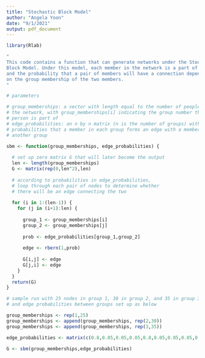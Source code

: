 ```yaml
---
title: "Stochastic Block Model"
author: "Angela Yoon"
date: "9/1/2021"
output: pdf_document
---
```


```r
library(Rlab)
```

```r
"
This code contains a function that can generate networks under the Stochastic
Block Model. Under this model, each member in the network is a part of a group, 
and the probability that a pair of members will have a connection depends
on the group membership of the two members.
"

# parameters

# group_memberships: a vector with length equal to the number of people in
# the network, with group_memberships[i] indicating the group number the ith
# person is part of
# edge_probabilities: an n by n matrix (n is the number of groups) with the
# probabilities that a member in each group forms an edge with a member in
# another group

sbm <- function(group_memberships, edge_probabilities) {
  
  # set up zero matrix G that will later become the output
  len <- length(group_memberships)
  G <- matrix(rep(0,len^2),len)
  
  # according to probabilities in edge_probabilities,
  # loop through each pair of nodes to determine whether 
  # there will be an edge connecting the two
  
  for (i in 1:(len-1)) {
    for (j in (i+1):len) {
      
      group_1 <- group_memberships[i]
      group_2 <- group_memberships[j]
      
      prob <- edge_probabilities[group_1,group_2]
      
      edge <- rbern(1,prob)
      
      G[i,j] <- edge
      G[j,i] <- edge
    }
  }
  return(G)
}
```

```r
# sample run with 25 nodes in group 1, 30 in group 2, and 35 in group 3
# and edge probabilities between groups set up as below

group_memberships <- rep(1,25)
group_memberships <- append(group_memberships, rep(2,30))
group_memberships <- append(group_memberships, rep(3,35))

edge_probabilities <- matrix(c(0.8,0.05,0.05,0.05,0.8,0.05,0.05,0.05,0.8),3)

G <- sbm(group_memberships,edge_probabilities)
```

